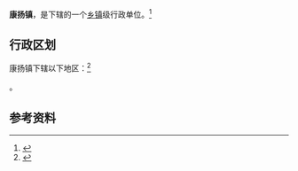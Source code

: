 {{中国乡级行政区|63/23/22/101/000}}

'''康扬镇'''，是{{PRC admin/fullname|63/23/22/101/000|3}}下辖的一个[[乡镇|乡镇]]级行政单位。<ref>{{PRC admin/ref sgc|{{PRC admin/parent|63/23/22/101/000}}}}</ref>

== 行政区划 ==

康扬镇下辖以下地区：<ref>{{PRC admin/ref sgc|63/23/22/101/000}}</ref>

{{PRC admin/children|63/23/22/101/000}}。

== 参考资料 ==

{{reflist}}

{{行政区划小作品}}
{{PRC admin/navcat|63/23/22/101/000}}